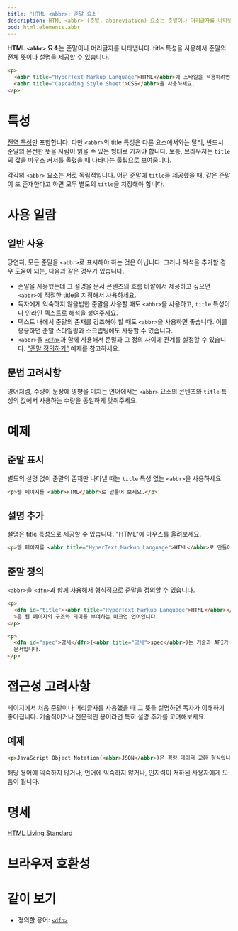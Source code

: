 ```yaml
---
title: 'HTML <abbr>: 준말 요소'
description: HTML <abbr> (준말, abbreviation) 요소는 준말이나 머리글자를 나타냅니다. title 특성을 사용해서 준말의 전체 뜻이나 설명을 제공할 수 있습니다.
bcd: html.elements.abbr
---
```


**HTML `<abbr>` 요소**는 준말이나 머리글자를 나타냅니다. <HTMLAttr>title</HTMLAttr> 특성을 사용해서 준말의 전체 뜻이나 설명을 제공할 수 있습니다.

<HTMLDemo height={60}>

```html
<p>
  <abbr title="HyperText Markup Language">HTML</abbr>에 스타일을 적용하려면
  <abbr title="Cascading Style Sheet">CSS</abbr>을 사용하세요.
</p>
```

</HTMLDemo>

# 특성

[전역 특성](/docs/Web/HTML/Global_attributes)만 포함합니다. 다만 `<abbr>`의 <HTMLAttr>title</HTMLAttr> 특성은 다른 요소에서와는 달리, 반드시 준말의 온전한 뜻을 사람이 읽을 수 있는 형태로 가져야 합니다. 보통, 브라우저는 `title`의 값을 마우스 커서를 올렸을 때 나타나는 툴팁으로 보여줍니다.

각각의 `<abbr>` 요소는 서로 독립적입니다. 어떤 준말에 `title`을 제공했을 때, 같은 준말이 또 존재한다고 하면 모두 별도의 `title`을 지정해야 합니다.

# 사용 일람

## 일반 사용

당연히, 모든 준말을 `<abbr>`로 표시해야 하는 것은 아닙니다. 그러나 해석을 추가할 경우 도움이 되는, 다음과 같은 경우가 있습니다.

- 준말을 사용했는데 그 설명을 문서 콘텐츠의 흐름 바깥에서 제공하고 싶으면 `<abbr>`에 적절한 <HTMLAttr>title</HTMLAttr>을 지정해서 사용하세요.
- 독자에게 익숙하지 않을법한 준말을 사용할 때도 `<abbr>`을 사용하고, `title` 특성이나 인라인 텍스트로 해석을 붙여주세요.
- 텍스트 내에서 준말의 존재를 강조해야 할 때도 `<abbr>`을 사용하면 좋습니다. 이를 응용하면 준말 스타일링과 스크립팅에도 사용할 수 있습니다.
- `<abbr>`을 [`<dfn>`](./dfn)과 함께 사용해서 준말과 그 정의 사이에 관계를 설정할 수 있습니다. ["준말 정의하기"](#준말-정의하기) 예제를 참고하세요.

## 문법 고려사항

영어처럼, 수량이 문장에 영향을 미치는 언어에서는 `<abbr>` 요소의 콘텐츠와 `title` 특성의 값에서 사용하는 수량을 동일하게 맞춰주세요.

# 예제

## 준말 표시

별도의 설명 없이 준말의 존재만 나타낼 때는 `title` 특성 없는 `<abbr>`을 사용하세요.

```html name=marking
<p>웹 페이지를 <abbr>HTML</abbr>로 만들어 보세요.</p>
```

<LiveExample name="marking" height={40} />

## 설명 추가

설명은 <TermLink>title</TermLink> 특성으로 제공할 수 있습니다. "HTML"에 마우스를 올려보세요.

```html name=expansion
<p>웹 페이지를 <abbr title="HyperText Markup Language">HTML</abbr>로 만들어 보세요.</p>
```

<LiveExample name="expansion" height={40} />

## 준말 정의

`<abbr>`을 [`<dfn>`](./dfn)과 함께 사용해서 형식적으로 준말을 정의할 수 있습니다.

```html name=dfn
<p>
  <dfn id="title"><abbr title="HyperText Markup Language">HTML</abbr></dfn
  >은 웹 페이지의 구조와 의미를 부여하는 마크업 언어입니다.
</p>

<p>
  <dfn id="spec">명세</dfn>(<abbr title="명세">spec</abbr>)는 기술과 API가 어떻게 동작해야 하는지 자세히 서술하는
  문서입니다.
</p>
```

<LiveExample name="dfn" height={80} />

# 접근성 고려사항

페이지에서 처음 준말이나 머리글자를 사용했을 때 그 뜻을 설명하면 독자가 이해하기 좋아집니다. 기술적이거나 전문적인 용어라면 특히 설명 추가를 고려해보세요.

## 예제

```html
<p>JavaScript Object Notation(<abbr>JSON</abbr>)은 경량 데이터 교환 형식입니다.</p>
```

해당 용어에 익숙하지 않거나, 언어에 익숙하지 않거나, 인지력이 저하된 사용자에게 도움이 됩니다.

# 명세

[HTML Living Standard](https://html.spec.whatwg.org/multipage/semantics.html#the-abbr-element)

# 브라우저 호환성

<BrowserCompat data={bcd} />

# 같이 보기

- 정의할 용어: [`<dfn>`](./dfn)
